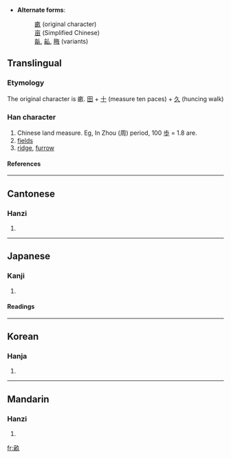 * '''Alternate forms''': 
*:[[畞]] (original character)
*:[[亩]] (Simplified Chinese)
*:[[畒]], [[畆]], [[畮]] (variants)

==Translingual==
===Etymology===
The original character is 畞. [[田]] + [[十]] (measure ten paces) + [[久]] (huncing walk)
===Han character===
{{Han char|rn=102|rad=田|as=05|sn=10|four=0768<sub>0</sub>|canj=卜田弓人 (YWNO)}}
# Chinese land measure. Eg, In Zhou (周) period, 100 [[歩]] = 1.8 are.
# [[field]]s
# [[ridge]], [[furrow]]
====References====
{{Han ref|kx=0761.140|dkj=21815|dj=1171.060|hdz=42538.030|uh=755D|ud=30045|bh=AF61|bd=44897}}

----
==Cantonese==
===Hanzi===
{{yue-hanzi|jyut=|y=mau5}}
# {{defn|Cantonese}}

----
==Japanese==
===Kanji===
{{ja-kanji|grade=c|rs=田05}}
# {{defn|Japanese}} 
====Readings====
{{ja-readings|on=[[ほ]] (ho), [[ぼう]] (bō)|kun=[[せ]] (se), [[うね]] (une)}}

----
==Korean==
===Hanja===
{{ko-hanja|hangeul=[[무]]|eumhun=|rv=mu|mr=mu|y=mu}}
# {{defn|Korean}}

----
==Mandarin==
===Hanzi===
{{cmn-hanzi|sim=亩|pin=[[mǔ]] (mu3), [[xí]] (xi2)|wg=mu<sup>3</sup>, hsi<sup>2</sup>}}
# {{defn|Mandarin}}

[[fr:畝]]